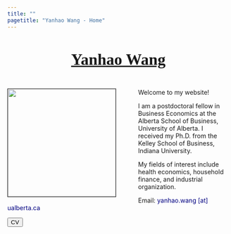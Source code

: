 ```yaml
---
title: ""
pagetitle: "Yanhao Wang - Home"
---
```


<br>

<link rel="stylesheet" href="style.css" type="text/css">

<div style="text-align: center"><span style="color:Navy; font-size: 27pt; font-family:'Georgia'" ><b>[Yanhao Wang](https://www.chinesenamesinenglish.com/wiki/Yanhao)</b></span></div>

<!--
&nbsp;&nbsp; <span style="color:Black; font-size: 19pt; font-family:STFangsong" >王<b>彦皓</b></span> <a href="https://www.chinesenamesinenglish.com/wiki/Yanhao" style="color:rgb(128,139,150)"> /jen-haʊ/ </a>
-->

<br>

<div><img src="images/KSB_YanhaoWang_2018Fall_compact.jpg" style="width: 245px; border:0.3px solid; margin-left: 0px; margin-right: 50px" align="left"> 

Welcome to my website!

I am a postdoctoral fellow in Business Economics at the Alberta School of Business, University of Alberta. I received my Ph.D. from the Kelley School of Business, Indiana University. 

My fields of interest include health economics, household finance, and industrial organization. 

Email: <span style="color:navy">yanhao.wang [at] ualberta.ca</span>

[<button class="button-13" role="button">CV</button>](files/cv/CV.pdf)</div>